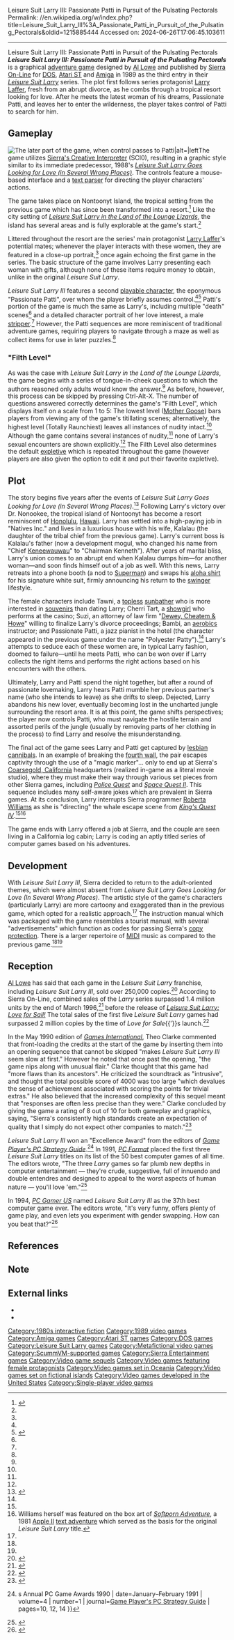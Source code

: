 Leisure Suit Larry III: Passionate Patti in Pursuit of the Pulsating Pectorals
Permalink: //en.wikipedia.org/w/index.php?title=Leisure_Suit_Larry_III%3A_Passionate_Patti_in_Pursuit_of_the_Pulsating_Pectorals&oldid=1215885444
Accessed on: 2024-06-26T17:06:45.103611



------
Leisure Suit Larry III: Passionate Patti in Pursuit of the Pulsating Pectorals
{{short description|1989 video game by Al Lowe}}
{{Use American English|date=May 2019}}
{{Use mdy dates|date=January 2019}}
{{Infobox video game
| title = Leisure Suit Larry III: Passionate Patti in Pursuit of the Pulsating Pectorals
| image = Leisure-Suit-Larry-3.jpg
| caption = Cover art by [[Mark Crowe]]
| developer = [[Sierra Entertainment|Sierra On-Line]]
| publisher = Sierra On-Line
| producer = [[Al Lowe]]
| designer = Al Lowe
| programmer = Al Lowe<br />Carlos Escobar
| artist = William Skirvin<br />Roger Hardy Jr.
| composer = Mike Dana
| series = ''[[Leisure Suit Larry]]''
| engine = [[Sierra Entertainment#1980s|SCI0]]
| released = November 1989
| genre = [[Adventure game]]
| modes = [[Single-player]]
| platforms = [[MS-DOS]], [[Amiga]], [[Atari ST]]
}}
{{DISPLAYTITLE:''Leisure Suit Larry III: Passionate Patti in Pursuit of the Pulsating Pectorals''}}
'''''Leisure Suit Larry III: Passionate Patti in Pursuit of the Pulsating Pectorals''''' is a graphical [[adventure game]] designed by [[Al Lowe]] and published by [[Sierra Entertainment|Sierra On-Line]] for [[DOS]], [[Atari ST]] and [[Amiga]] in 1989 as the third entry in their ''[[Leisure Suit Larry]]'' series. The plot first follows series protagonist [[Larry Laffer]], fresh from an abrupt divorce, as he combs through a tropical resort looking for love. After he meets the latest woman of his dreams, Passionate Patti, and leaves her to enter the wilderness, the player takes control of Patti to search for him.

== Gameplay ==
[[File:Leisure Suit Larry 3 Patti.png|thumb|
The later part of the game, when control passes to Patti|alt=|left]]The game utilizes [[Sierra Entertainment#1980s|Sierra's Creative Interpreter]] (SCI0), resulting in a graphic style similar to its immediate predecessor, 1988's ''[[Leisure Suit Larry Goes Looking for Love (in Several Wrong Places)]]''. The controls feature a mouse-based interface and a [[text parser]] for directing the player characters' actions.

The game takes place on Nontoonyt Island, the tropical setting from the previous game which has since been transformed into a resort.<ref name="hcgaming">{{cite web|url=http://www.hardcoregaming101.net/lsl/lsl2.htm|title=Hardcore Gaming 101: Leisure Suit Larry: Passionate Patti in Pursuit of the Pulsating Pectorals|work=Hardcore Gaming 101|archiveurl=https://web.archive.org/web/20100128135636/http://www.hardcoregaming101.net/lsl/lsl2.htm|archivedate=2010-01-28|url-status=live|accessdate=2010-02-02}}</ref> Like the city setting of ''[[Leisure Suit Larry in the Land of the Lounge Lizards]]'', the island has several areas and is fully explorable at the game's start.<ref name="hcgaming" />

Littered throughout the resort are the series' main protagonist [[Larry Laffer]]'s potential mates; whenever the player interacts with these women, they are featured in a close-up portrait,<ref name="hcgaming" /> once again echoing the first game in the series. The basic structure of the game involves Larry presenting each woman with gifts, although none of these items require money to obtain, unlike in the original ''Leisure Suit Larry''.

''Leisure Suit Larry III'' features a second [[player character|playable character]], the eponymous "Passionate Patti", over whom the player briefly assumes control.<ref name="hcgaming" /><ref name="adventure">{{cite web|url=http://www.adventuregamers.com/article/id,367|title=Review: Leisure Suit Larry 3|author=Michaud, Rob|work=AdventureGamers.com|archiveurl=https://web.archive.org/web/20091017082200/http://www.adventuregamers.com/article/id%2C367|archivedate=2009-10-17|url-status=live|accessdate=2009-02-24|date=April 16, 2004}}</ref> Patti's portion of the game is much the same as Larry's, including multiple "death" scenes<ref name="adventure" /> and a detailed character portrait of her love interest, a male [[striptease|stripper]].<ref name="hcgaming" /> However, the Patti sequences are more reminiscent of traditional adventure games, requiring players to navigate through a maze as well as collect items for use in later puzzles.<ref name="hcgaming" />

==="Filth Level"===
As was the case with ''Leisure Suit Larry in the Land of the Lounge Lizards'', the game begins with a series of tongue-in-cheek questions to which the authors reasoned only adults would know the answer.<ref name="hcgaming" /> As before, however, this process can be skipped by pressing Ctrl-Alt-X. The number of questions answered correctly determines the game's "Filth Level", which displays itself on a scale from 1 to 5: The lowest level ([[Mother Goose]]) bars players from viewing any of the game's titillating scenes; alternatively, the highest level (Totally Raunchiest) leaves all instances of nudity intact.<ref name="hcgaming" /> Although the game contains several instances of nudity,<ref name="adventure" /> none of Larry's sexual encounters are shown explicitly.<ref name="hcgaming" /> The Filth Level also determines the default [[Expletive attributive|expletive]] which is repeated throughout the game (however players are also given the option to edit it and put their favorite expletive).

== Plot ==
The story begins five years after the events of ''Leisure Suit Larry Goes Looking for Love (in Several Wrong Places)''.<ref name="LS3hintbook">{{cite web|url=http://www.allowe.com/download/Hintbooks/L3-HintBook.pdf |title=''Leisure Suit Larry 3: Passionate Patti in Pursuit of the Pulsating Pectorals'' Hint Book |accessdate=2016-05-30 |url-status=live |archiveurl=https://web.archive.org/web/20170112230116/http://allowe.com/download/Hintbooks/L3-HintBook.pdf |archivedate=2017-01-12 }}</ref> Following Larry's victory over Dr. Nonookee, the tropical island of Nontoonyt has become a resort reminiscent of [[Honolulu]], [[Hawaii]]. Larry has settled into a high-paying job in "Natives Inc." and lives in a luxurious house with his wife, Kalalau (the daughter of the tribal chief from the previous game). Larry's current boss is Kalalau's father (now a development mogul, who changed his name from "Chief [[Ken Williams (gaming)|Keneewauwau]]" to "Chairman Kenneth"). After years of marital bliss, Larry's union comes to an abrupt end when Kalalau dumps him—for another woman—and soon finds himself out of a job as well. With this news, Larry retreats into a phone booth (a nod to [[Superman]]) and swaps his [[aloha shirt]] for his signature white suit, firmly announcing his return to the [[Swinging (sexual practice)|swinger]] lifestyle.

The female characters include Tawni, a [[Toplessness|topless]] [[sun tanning|sunbather]] who is more interested in [[souvenir]]s than dating Larry; Cherri Tart, a [[showgirl]] who performs at the casino; Suzi, an attorney of law firm "[[Lawyer joke#Gag names|Dewey, Cheatem & Howe]]" willing to finalize Larry's divorce proceedings; Bambi, an [[aerobics]] instructor; and Passionate Patti, a jazz pianist in the hotel (the character appeared in the previous game under the name "Polyester Patty").<ref name="hcgaming" /> Larry's attempts to seduce each of these women are, in typical Larry fashion, doomed to failure—until he meets Patti, who can be won over if Larry collects the right items and performs the right actions based on his encounters with the others.

Ultimately, Larry and Patti spend the night together, but after a round of passionate lovemaking, Larry hears Patti mumble her previous partner's name (who she intends to leave) as she drifts to sleep. Dejected, Larry abandons his new lover, eventually becoming lost in the uncharted jungle surrounding the resort area. It is at this point, the game shifts perspectives; the player now controls Patti, who must navigate the hostile terrain and assorted perils of the jungle (usually by removing parts of her clothing in the process) to find Larry and resolve the misunderstanding.

The final act of the game sees Larry and Patti get captured by [[lesbian]] [[Human cannibalism|cannibal]]s. In an example of breaking the [[fourth wall]], the pair escapes captivity through the use of a "magic marker"... only to end up at Sierra's [[Coarsegold, California]] headquarters (realized in-game as a literal movie studio), where they must make their way through various set pieces from other Sierra games, including ''[[Police Quest]]'' and ''[[Space Quest II]]''. This sequence includes many self-aware jokes which are prevalent in Sierra games. At its conclusion, Larry interrupts Sierra programmer [[Roberta Williams]] as she is "directing" the whale escape scene from ''[[King's Quest IV]]''.<ref name="hcgaming" /><ref group=note>Williams herself was featured on the box art of ''[[Softporn Adventure]]'', a 1981 [[Apple II]] [[Interactive fiction|text adventure]] which served as the basis for the original ''Leisure Suit Larry'' title.</ref>

The game ends with Larry offered a job at Sierra, and the couple are seen living in a California log cabin; Larry is coding an aptly titled series of computer games based on his adventures.

== Development ==
With ''Leisure Suit Larry III'', Sierra decided to return to the adult-oriented themes, which were almost absent from ''Leisure Suit Larry Goes Looking for Love (In Several Wrong Places)''. The artistic style of the game's characters (particularly Larry) are more cartoony and exaggerated than in the previous game, which opted for a realistic approach.<ref name="hcgaming" /> The instruction manual which was packaged with the game resembles a tourist manual, with several "advertisements" which function as codes for passing Sierra's [[copy protection]]. There is a larger repertoire of [[General MIDI|MIDI]] music as compared to the previous game.<ref name="hcgaming" /><ref name="adventure" />

== Reception ==
[[Al Lowe]] has said that each game in the ''Leisure Suit Larry'' franchise, including ''Leisure Suit Larry III'', sold over 250,000 copies.<ref>{{cite web | archiveurl=https://web.archive.org/web/20040203141037/http://www.allowe.com/AL/adventuredead.htm | url=http://www.allowe.com/AL/adventuredead.htm | title=The Death of Adventure Games | website=Al Lowe's Humor Site |url-status= | date=March 19, 1999 | last=Lowe|first=Al | author-link=Al Lowe | archivedate=February 3, 2004}}</ref> According to Sierra On-Line, combined sales of the ''Larry'' series surpassed 1.4 million units by the end of March 1996,<ref name=sierrasales>{{cite report | date = March 31, 1996 | title = Sierra On-Line Form 10-K |archiveurl=https://web.archive.org/web/20180416004925/https://www.sec.gov/Archives/edgar/data/724991/0000891020-96-000721.txt | url=https://www.sec.gov/Archives/edgar/data/724991/0000891020-96-000721.txt | archivedate=April 16, 2018 | location=[[Bellevue, Washington]] | pages=7–9 }}</ref> before the release of ''[[Leisure Suit Larry: Love for Sail!]]'' The total sales of the first five ''Leisure Suit Larry'' games had surpassed 2 million copies by the time of ''Love for Sale''{{'}}s launch.<ref>{{cite magazine | url=http://articles.sun-sentinel.com/1996-12-08/lifestyle/9612020282_1_movie-site-bond-girl-web | archiveurl=https://web.archive.org/web/20170708202341/http://articles.sun-sentinel.com/1996-12-08/lifestyle/9612020282_1_movie-site-bond-girl-web | title=''Leisure Suit'' sets sail | date=December 8, 1996 | magazine=[[Newsweek]] | archivedate=July 8, 2017 }}</ref>

In the May 1990 edition of ''[[Games International]]'', Theo Clarke commented that front-loading the credits at the start of the game by inserting them into an opening sequence that cannot be skipped "makes ''Leisure Suit Larry III'' seem slow at first." However he noted that once past the opening, "the game nips along with unusual flair." Clarke thought that this game had "more flaws than its ancestors". He criticized the soundtrack as "intrusive", and thought the total possible score of 4000 was too large "which devalues the sense of achievement associated with scoring the points for trivial extras." He also believed that the increased complexity of this sequel meant that "responses are often less precise than they were." Clarke concluded by giving the game a rating of 8 out of 10 for both gameplay and graphics, saying, "Sierra's consistently high standards create an expectation of quality that I simply do not expect other companies to match."<ref name=gi>{{cite magazine|last=Clarke|first=Theo| date=May 1990 |title=Leisure Suit Larry III|journal=[[Games International]]| issue=14|pages=47}}</ref>

''Leisure Suit Larry III'' won an "Excellence Award" from the editors of ''[[Game Player's PC Strategy Guide]]''.<ref name=gpawards>{{cite journal | title=''Game Player''{{'}}s Annual PC Game Awards 1990 | date=January–February 1991 | volume=4 | number=1 | journal=[[Game Player's PC Strategy Guide]] | pages=10, 12, 14 }}</ref> In 1991, ''[[PC Format]]'' placed the first three ''Leisure Suit Larry'' titles on its list of the 50 best computer games of all time. The editors wrote, "The three ''Larry'' games so far plumb new depths in computer entertainment — they're crude, suggestive, full of innuendo and double entendres and designed to appeal to the worst aspects of human nature — you'll love 'em."<ref name=pcformat50>{{cite magazine | magazine=[[PC Format]] | title=The 50 best games EVER! |date=October 1991 | issue=1 | pages=109–111 }}</ref>

In 1994, ''[[PC Gamer US]]'' named ''Leisure Suit Larry III'' as the 37th best computer game ever. The editors wrote, "It's very funny, offers plenty of game play, and even lets you experiment with gender swapping. How can you beat that?"<ref name=pcgamerustop40>{{cite magazine | magazine=[[PC Gamer US]] | title=''PC Gamer'' Top 40: The Best Games of All Time |date=August 1994 | issue=3 | pages=32–42 }}</ref>

== References ==
{{reflist}}

==Note==
{{NoteFoot}}

== External links ==
* {{MobyGames|id=/leisure-suit-larry-iii-passionate-patti-in-pursuit-of-the-pulsat}}
* {{Internet Archive game|msdos_Leisure_Suit_Larry_3_-_Passionate_Patti_in_Pursuit_of_the_Pulsating_Pectorals_1989|Leisure Suit Larry III: Passionate Patti in Pursuit of the Pulsating Pectorals}}

{{Leisure Suit Larry series}}
{{Sierra Adventure Games|Leisure Suit Larry}}

[[Category:1980s interactive fiction]]
[[Category:1989 video games]]
[[Category:Amiga games]]
[[Category:Atari ST games]]
[[Category:DOS games]]
[[Category:Leisure Suit Larry games]]
[[Category:Metafictional video games]]
[[Category:ScummVM-supported games]]
[[Category:Sierra Entertainment games]]
[[Category:Video game sequels]]
[[Category:Video games featuring female protagonists]]
[[Category:Video games set in Oceania]]
[[Category:Video games set on fictional islands]]
[[Category:Video games developed in the United States]]
[[Category:Single-player video games]]